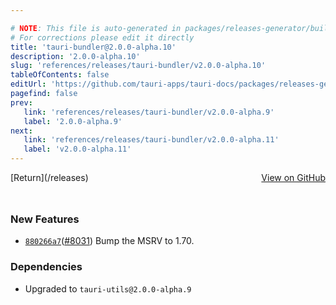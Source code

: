 ```yaml
---

# NOTE: This file is auto-generated in packages/releases-generator/build.ts
# For corrections please edit it directly
title: 'tauri-bundler@2.0.0-alpha.10'
description: '2.0.0-alpha.10'
slug: 'references/releases/tauri-bundler/v2.0.0-alpha.10'
tableOfContents: false
editUrl: 'https://github.com/tauri-apps/tauri-docs/packages/releases-generator/build.ts'
pagefind: false
prev:
   link: 'references/releases/tauri-bundler/v2.0.0-alpha.9'
   label: '2.0.0-alpha.9'
next:
   link: 'references/releases/tauri-bundler/v2.0.0-alpha.11'
   label: 'v2.0.0-alpha.11'
---
```


			

<ReleaseSidebar slug="references/releases/tauri-bundler"  packageName="tauri-bundler" />

<div style="margin-bottom:3rem; display: flex; justify-content: space-between; align-items: center"><span>[Return](/releases)</span><span><a href="https://github.com/tauri-apps/tauri/releases/tag/tauri-bundler-v2.0.0-alpha.10">View on GitHub</a></span></div>

### New Features

- [`880266a7`](https://www.github.com/tauri-apps/tauri/commit/880266a7f697e1fe58d685de3bb6836ce5251e92)([#8031](https://www.github.com/tauri-apps/tauri/pull/8031)) Bump the MSRV to 1.70.

### Dependencies

- Upgraded to `tauri-utils@2.0.0-alpha.9`

